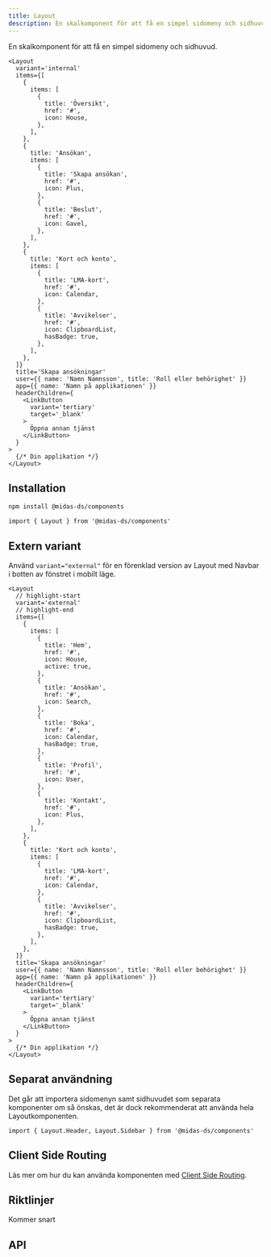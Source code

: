 ```yaml
---
title: Layout
description: En skalkomponent för att få en simpel sidomeny och sidhuvud.
---
```



<ComponentHeader
  name='Layout'
  friendlyName='Meny, baslayout, sidomeny, sidhuvud'
  overrideHeadlessLink=''
/>

En skalkomponent för att få en simpel sidomeny och sidhuvud.

```tsx
<Layout
  variant='internal'
  items={[
    {
      items: [
        {
          title: 'Översikt',
          href: '#',
          icon: House,
        },
      ],
    },
    {
      title: 'Ansökan',
      items: [
        {
          title: 'Skapa ansökan',
          href: '#',
          icon: Plus,
        },
        {
          title: 'Beslut',
          href: '#',
          icon: Gavel,
        },
      ],
    },
    {
      title: 'Kort och konto',
      items: [
        {
          title: 'LMA-kort',
          href: '#',
          icon: Calendar,
        },
        {
          title: 'Avvikelser',
          href: '#',
          icon: ClipboardList,
          hasBadge: true,
        },
      ],
    },
  ]}
  title='Skapa ansökningar'
  user={{ name: 'Namn Namnsson', title: 'Roll eller behörighet' }}
  app={{ name: 'Namn på applikationen' }}
  headerChildren={
    <LinkButton
      variant='tertiary'
      target='_blank'
    >
      Öppna annan tjänst
    </LinkButton>
  }
>
  {/* Din applikation */}
</Layout>
```

<BasicExample />

## Installation

```bash npm2yarn
npm install @midas-ds/components
```

```tsx
import { Layout } from '@midas-ds/components'
```

## Extern variant

Använd `variant="external"` för en förenklad version av Layout med Navbar i botten av fönstret i mobilt läge.

```tsx
<Layout
  // highlight-start
  variant='external'
  // highlight-end
  items={[
    {
      items: [
        {
          title: 'Hem',
          href: '#',
          icon: House,
          active: true,
        },
        {
          title: 'Ansökan',
          href: '#',
          icon: Search,
        },
        {
          title: 'Boka',
          href: '#',
          icon: Calendar,
          hasBadge: true,
        },
        {
          title: 'Profil',
          href: '#',
          icon: User,
        },
        {
          title: 'Kontakt',
          href: '#',
          icon: Plus,
        },
      ],
    },
    {
      title: 'Kort och konto',
      items: [
        {
          title: 'LMA-kort',
          href: '#',
          icon: Calendar,
        },
        {
          title: 'Avvikelser',
          href: '#',
          icon: ClipboardList,
          hasBadge: true,
        },
      ],
    },
  ]}
  title='Skapa ansökningar'
  user={{ name: 'Namn Namnsson', title: 'Roll eller behörighet' }}
  app={{ name: 'Namn på applikationen' }}
  headerChildren={
    <LinkButton
      variant='tertiary'
      target='_blank'
    >
      Öppna annan tjänst
    </LinkButton>
  }
>
  {/* Din applikation */}
</Layout>
```

<ExternalExample />

## Separat användning

Det går att importera sidomenyn samt sidhuvudet som separata komponenter om så önskas, det är dock rekommenderat att använda hela Layoutkomponenten.

```tsx
import { Layout.Header, Layout.Sidebar } from '@midas-ds/components'
```

## Client Side Routing

Läs mer om hur du kan använda komponenten med [Client Side Routing](/dev/client-side-routing).

## Riktlinjer

Kommer snart

## API

<PropTable name='Layout' />
